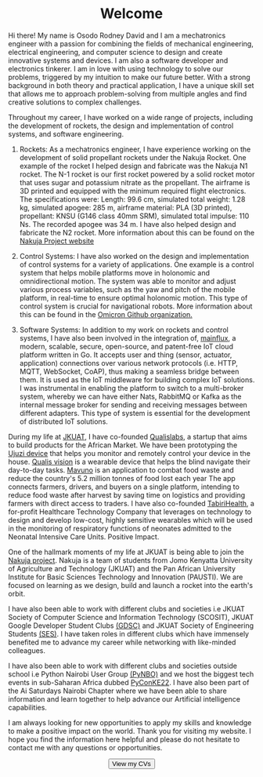 # <center>Welcome</center>

Hi there! My name is Osodo Rodney David and I am a mechatronics engineer with a passion for combining the fields of mechanical engineering, electrical engineering, and computer science to design and create innovative systems and devices. I am also a software developer and electronics tinkerer. I am in love with using technology to solve our problems, triggered by my intuition to make our future better. With a strong background in both theory and practical application, I have a unique skill set that allows me to approach problem-solving from multiple angles and find creative solutions to complex challenges.

Throughout my career, I have worked on a wide range of projects, including the development of rockets, the design and implementation of control systems, and software engineering.

1. Rockets: As a mechatronics engineer, I have experience working on the development of solid propellant rockets under the Nakuja Rocket. One example of the rocket I helped design and fabricate was the Nakuja N1 rocket. The N-1 rocket is our first rocket powered by a solid rocket motor that uses sugar and potassium nitrate as the propellant. The airframe is 3D printed and equipped with the minimum required flight electronics. The specifications were: Length: 99.6 cm, simulated total weight: 1.28 kg, simulated apogee: 285 m, airframe material: PLA (3D printed), propellant: KNSU (G146 class 40mm SRM), simulated total impulse: 110 Ns. The recorded apogee was 34 m. I have also helped design and fabricate the N2 rocket. More information about this can be found on the [Nakuja Project website][1]

2. Control Systems: I have also worked on the design and implementation of control systems for a variety of applications. One example is a control system that helps mobile platforms move in holonomic and omnidirectional motion. The system was able to monitor and adjust various process variables, such as the yaw and pitch of the mobile platform, in real-time to ensure optimal holonomic motion. This type of control system is crucial for navigational robots. More information about this can be found in the [Omicron Github organization.][2]

3. Software Systems: In addition to my work on rockets and control systems, I have also been involved in the integration of, [mainflux][3], a modern, scalable, secure, open-source, and patent-free IoT cloud platform written in Go. It accepts user and thing (sensor, actuator, application) connections over various network protocols (i.e. HTTP, MQTT, WebSocket, CoAP), thus making a seamless bridge between them. It is used as the IoT middleware for building complex IoT solutions. I was instrumental in enabling the platform to switch to a multi-broker system, whereby we can have either Nats, RabbitMQ or Kafka as the internal message broker for sending and receiving messages between different adapters. This type of system is essential for the development of distributed IoT solutions.

During my life at [JKUAT][4], I have co-founded [Qualislabs][5], a startup that aims to build products for the African Market. We have been prototyping the [Ujuzi device][6] that helps you monitor and remotely control your device in the house. [Qualis vision][7] is a wearable device that helps the blind navigate their day-to-day tasks. [Mavuno][8] is an application to combat food waste and reduce the country's 5.2 million tonnes of food lost each year The app connects farmers, drivers, and buyers on a single platform, intending to reduce food waste after harvest by saving time on logistics and providing farmers with direct access to traders. I have also co-founded [TabiriHealth][9], a for-profit Healthcare Technology Company that leverages on technology to design and develop low-cost, highly sensitive wearables which will be used in the monitoring of respiratory functions of neonates admitted to the Neonatal Intensive Care Units. Positive Impact.

One of the hallmark moments of my life at JKUAT is being able to join the [Nakuja project][1]. Nakuja is a team of students from Jomo Kenyatta University of Agriculture and Technology (JKUAT) and the Pan African University Institute for Basic Sciences Technology and Innovation (PAUSTI). We are focused on learning as we design, build and launch a rocket into the earth's orbit.

I have also been able to work with different clubs and societies i.e JKUAT Society of Computer Science and Information Technology (SCOSIT), JKUAT Google Developer Student Clubs [(GDSC)][10] and JKUAT Society of Engineering Students [(SES)][11]. I have taken roles in different clubs which have immensely benefited me to advance my career while networking with like-minded colleagues.

I have also been able to work with different clubs and societies outside school i.e Python Nairobi User Group [(PyNBO)][12] and we host the biggest tech events in sub-Saharan Africa dubbed [PyConKE22][13]. I have also been part of the Ai Saturdays Nairobi Chapter where we have been able to share information and learn together to help advance our Artificial intelligence capabilities.

I am always looking for new opportunities to apply my skills and knowledge to make a positive impact on the world. Thank you for visiting my website. I hope you find the information here helpful and please do not hesitate to contact me with any questions or opportunities.

[<center><button class="button-17" role="button">View my CVs</button></center>](https://rodneyosodo.com/CV)

[1]: https://nakujaproject.com/ "Nakuja project"
[2]: https://github.com/omicronrobot "Omicron Github Organisation"
[3]: https://github.com/mainflux/mainflux "Mainflux GitHub Repository"
[4]: https://www.jkuat.ac.ke/departments/mechatronics/ "JKUAT Mechatronics department"
[5]: http://qualislabs.co.ke/ "Qualislabs website"
[6]: https://youtube.com/shorts/Qz4uA8pZ04c?feature=share "Ujuzi device"
[7]: https://youtu.be/dkEmjEvHdJQ "Qualis vision"
[8]: https://developer.ibm.com/callforcode/solutions/2021-solutions/ "Mavuno Link"
[9]: https://tabirihealth.org/ "Tabiri Health Website"
[10]: https://gdsc.community.dev/jomo-kenyatta-university-of-agriculture-and-technology/ "JKUAT GDSC"
[11]: https://ses.jkuat.ac.ke/ "JKUAT SES Website"
[12]: https://www.meetup.com/Python-Nairobi "Python Nairobi Website"
[13]: http://pyconke.org/ "PyConKE website"

